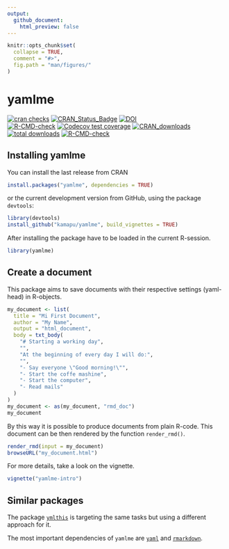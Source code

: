 ```yaml
---
output:
  github_document:
    html_preview: false
---
```


<!-- README.md is generated from README.Rmd. Please edit that file -->
<!-- Use snippet 'render_markdown' for it -->

```r
knitr::opts_chunk$set(
  collapse = TRUE,
  comment = "#>",
  fig.path = "man/figures/"
)
```

# yamlme

<!-- badges: start -->
[![cran checks](https://badges.cranchecks.info/worst/yamlme.svg)](https://cran.r-project.org/web/checks/check_results_yamlme.html)
[![CRAN_Status_Badge](http://www.r-pkg.org/badges/version/yamlme)](https://cran.r-project.org/package=yamlme)
[![DOI](https://zenodo.org/badge/297735831.svg)](https://zenodo.org/badge/latestdoi/297735831)
<br>
[![R-CMD-check](https://github.com/kamapu/yamlme/workflows/R-CMD-check/badge.svg)](https://github.com/kamapu/yamlme/actions)
[![Codecov test coverage](https://codecov.io/gh/kamapu/yamlme/branch/master/graph/badge.svg)](https://codecov.io/gh/kamapu/yamlme?branch=master)
[![CRAN_downloads](http://cranlogs.r-pkg.org/badges/yamlme)](https://cran.r-project.org/package=yamlme)
[![total downloads](http://cranlogs.r-pkg.org/badges/grand-total/yamlme)](https://cran.r-project.org/package=yamlme)
[![R-CMD-check](https://github.com/kamapu/yamlme/actions/workflows/R-CMD-check.yaml/badge.svg)](https://github.com/kamapu/yamlme/actions/workflows/R-CMD-check.yaml)
<!-- badges: end -->

## Installing yamlme

You can install the last release from CRAN


```r
install.packages("yamlme", dependencies = TRUE)
```

or the current development version from GitHub, using the package `devtools`:

```r
library(devtools)
install_github("kamapu/yamlme", build_vignettes = TRUE)
```

After installing the package have to be loaded in the current R-session.

```r
library(yamlme)
```

## Create a document

This package aims to save documents with their respective settings (yaml-head)
in R-objects.

```r
my_document <- list(
  title = "Mi First Document",
  author = "My Name",
  output = "html_document",
  body = txt_body(
    "# Starting a working day",
    "",
    "At the beginning of every day I will do:",
    "",
    "- Say everyone \"Good morning!\"",
    "- Start the coffe mashine",
    "- Start the computer",
    "- Read mails"
  )
)
my_document <- as(my_document, "rmd_doc")
my_document
```

By this way it is possible to produce documents from plain R-code. This
document can be then rendered by the function `render_rmd()`.

```r
render_rmd(input = my_document)
browseURL("my_document.html")
```

For more details, take a look on the vignette.

```r
vignette("yamlme-intro")
```

## Similar packages

The package [`ymlthis`](https://github.com/r-lib/ymlthis) is targeting the
same tasks but using a different approach for it.

The most important dependencies of `yamlme` are
[`yaml`](http://biostat.app.vumc.org/wiki/Main/YamlR) and
[`rmarkdown`](https://rmarkdown.rstudio.com/).
